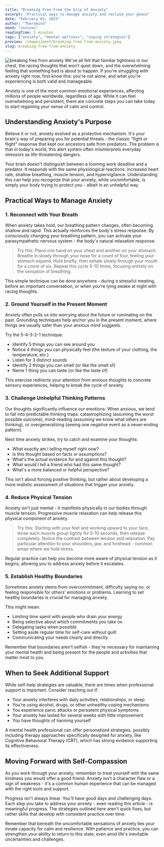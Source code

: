 ```yaml
---
title: "Breaking Free From the Grip of Anxiety"
excerpt: "Practical ways to manage anxiety and reclaim your peace"
date: "February 03, 2025"
author: "Theramind"
mood: "anxious"
readingTime: 5 minutes
tags: ["anxiety", "mental wellness", "coping strategies"]
preview: /images/post/breaking-free-from-anxiety.jpeg
slug: breaking-free-from-anxiety
---
```


![breaking free from anxiety](/images/post/breaking-free-from-anxiety.jpeg)
We've all felt that familiar tightness in our chest, the racing thoughts that won't quiet down, and the overwhelming feeling that something bad is about to happen. If you're struggling with anxiety right now, first know this: you're not alone, and what you're experiencing is both valid and manageable.

Anxiety is one of the most common emotional experiences, affecting millions of people worldwide, regardless of age. While it can feel overwhelming and persistent, there are concrete steps you can take today to start regaining your sense of calm and control.

## Understanding Anxiety's Purpose

Believe it or not, anxiety evolved as a protective mechanism. It's your brain's way of preparing you for potential threats - the classic "fight or flight" response that kept our ancestors safe from predators. The problem is that in today's world, this alert system often misinterprets everyday stressors as life-threatening dangers.

Your brain doesn't distinguish between a looming work deadline and a predator. It responds with the same physiological reactions: increased heart rate, shallow breathing, muscle tension, and hypervigilance. Understanding this can help you recognize that your anxiety, while uncomfortable, is simply your body trying to protect you - albeit in an unhelpful way.

## Practical Ways to Manage Anxiety

### 1. Reconnect with Your Breath

When anxiety takes hold, our breathing pattern changes, often becoming shallow and rapid. This actually reinforces the body's stress response. By consciously changing your breathing pattern, you can activate your parasympathetic nervous system - the body's natural relaxation response.

> Try this: Place one hand on your chest and another on your stomach. Breathe in slowly through your nose for a count of four, feeling your stomach expand. Hold briefly, then exhale slowly through your mouth for a count of six. Repeat this cycle 5-10 times, focusing entirely on the sensation of breathing.

This simple technique can be done anywhere - during a stressful meeting, before an important conversation, or when you're lying awake at night with racing thoughts.

### 2. Ground Yourself in the Present Moment

Anxiety often pulls us into worrying about the future or ruminating on the past. Grounding techniques help anchor you in the present moment, where things are usually safer than your anxious mind suggests.

Try the 5-4-3-2-1 technique:

- Identify 5 things you can see around you
- Notice 4 things you can physically feel (the texture of your clothing, the temperature, etc.)
- Listen for 3 distinct sounds
- Identify 2 things you can smell (or like the smell of)
- Name 1 thing you can taste (or like the taste of)

This exercise redirects your attention from anxious thoughts to concrete sensory experiences, helping to break the cycle of anxiety.

### 3. Challenge Unhelpful Thinking Patterns

Our thoughts significantly influence our emotions. When anxious, we tend to fall into predictable thinking traps: catastrophizing (assuming the worst possible outcome), mind-reading (assuming we know what others are thinking), or overgeneralizing (seeing one negative event as a never-ending pattern).

Next time anxiety strikes, try to catch and examine your thoughts:

- What exactly am I telling myself right now?
- Is this thought based on facts or assumptions?
- What's the actual evidence for and against this thought?
- What would I tell a friend who had this same thought?
- What's a more balanced or helpful perspective?

This isn't about forcing positive thinking, but rather about developing a more realistic assessment of situations that trigger your anxiety.

### 4. Reduce Physical Tension

Anxiety isn't just mental - it manifests physically in our bodies through muscle tension. Progressive muscle relaxation can help release this physical component of anxiety.

> Try this: Starting with your feet and working upward to your face, tense each muscle group tightly for 5-10 seconds, then release completely. Notice the contrast between tension and relaxation. Pay particular attention to your shoulders, jaw, and forehead - common areas where we hold stress.

Regular practice can help you become more aware of physical tension as it begins, allowing you to address anxiety before it escalates.

### 5. Establish Healthy Boundaries

Sometimes anxiety stems from overcommitment, difficulty saying no, or feeling responsible for others' emotions or problems. Learning to set healthy boundaries is crucial for managing anxiety.

This might mean:

- Limiting time spent with people who drain your energy
- Being selective about which commitments you take on
- Delegating tasks when possible
- Setting aside regular time for self-care without guilt
- Communicating your needs clearly and directly

Remember that boundaries aren't selfish - they're necessary for maintaining your mental health and being present for the people and activities that matter most to you.

## When to Seek Additional Support

While self-help strategies are valuable, there are times when professional support is important. Consider reaching out if:

- Your anxiety interferes with daily activities, relationships, or sleep
- You're using alcohol, drugs, or other unhealthy coping mechanisms
- You experience panic attacks or persistent physical symptoms
- Your anxiety has lasted for several weeks with little improvement
- You have thoughts of harming yourself

A mental health professional can offer personalized strategies, possibly including therapy approaches specifically designed for anxiety, like Cognitive Behavioral Therapy (CBT), which has strong evidence supporting its effectiveness.

## Moving Forward with Self-Compassion

As you work through your anxiety, remember to treat yourself with the same kindness you would offer a good friend. Anxiety isn't a character flaw or a sign of weakness - it's a common human experience that can be managed with the right tools and support.

Progress isn't always linear. You'll have good days and challenging days. Each step you take to address your anxiety - even reading this article - is meaningful progress. The strategies outlined here aren't quick fixes, but rather skills that develop with consistent practice over time.

Remember that beneath the uncomfortable sensations of anxiety lies your innate capacity for calm and resilience. With patience and practice, you can strengthen your ability to return to this state, even amid life's inevitable uncertainties and challenges.
